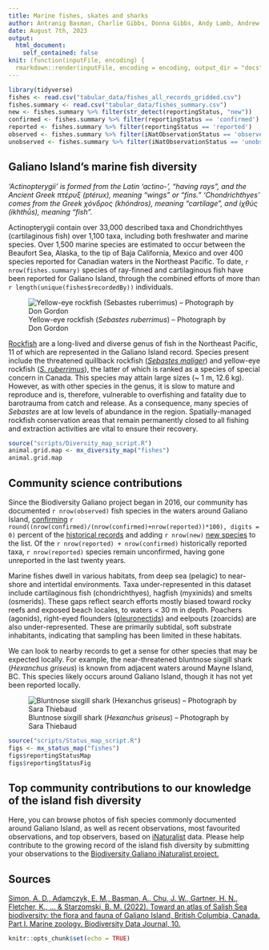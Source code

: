 ```yaml
---
title: Marine fishes, skates and sharks
author: Antranig Basman, Charlie Gibbs, Donna Gibbs, Andy Lamb, Andrew Simon
date: August 7th, 2023
output: 
  html_document:
    self_contained: false
knit: (function(inputFile, encoding) {
  rmarkdown::render(inputFile, encoding = encoding, output_dir = "docs", output_options = list(copy_resources = TRUE)) })
---
```


```r
library(tidyverse)
fishes <- read.csv("tabular_data/fishes_all_records_gridded.csv")
fishes.summary <- read.csv("tabular_data/fishes_summary.csv")
new <- fishes.summary %>% filter(str_detect(reportingStatus, "new")) 
confirmed <- fishes.summary %>% filter(reportingStatus == 'confirmed') 
reported <- fishes.summary %>% filter(reportingStatus == 'reported') 
observed <- fishes.summary %>% filter(iNatObservationStatus == 'observed') 
unobserved <- fishes.summary %>% filter(iNatObservationStatus == 'unobserved') 
```

## Galiano Island's marine fish diversity

*‘Actinopterygii’ is formed from the Latin 'actino-', “having rays”, and the Ancient Greek πτέρυξ (ptérux), meaning “wings” or “fins.” ‘Chondrichthyes’ comes from the Greek χόνδρος (khóndros), meaning "cartilage", and ἰχθύς (ikhthū́s), meaning "fish".*

Actinopterygii contain over 33,000 described taxa and Chondrichthyes (cartilaginous fish) over 1,100 taxa, including both freshwater and marine species. Over 1,500 marine species are estimated to occur between the Beaufort Sea, Alaska, to the tip of Baja California, Mexico and over 400 species reported for Canadian waters in the Northeast Pacific. To date, `r nrow(fishes.summary)` species of ray-finned and cartilaginous fish have been reported for Galiano Island, through the combined efforts of more than `r length(unique(fishes$recordedBy))` individuals.

![Yellow-eye rockfish (*Sebastes ruberrimus*) – Photograph by Don Gordon](media/Sebastes_ruberrimus_Don_Gordon.jpg)

[Rockfish](#taxon:Sebastinae) are a long-lived and diverse genus of fish in the Northeast Pacific, 11 of which are represented in the Galiano Island record. Species present include the threatened quillback rockfish ([*Sebastes maliger*](#taxon:Sebastes maliger)) and yellow-eye rockfish ([*S. ruberrimus*](#taxon:Sebastes ruberrimus)), the latter of which is ranked as a species of special concern in Canada. This species may attain large sizes (~ 1 m, 12.6 kg). However, as with other species in the genus, it is slow to mature and reproduce and is, therefore, vulnerable to overfishing and fatality due to barotrauma from catch and release. As a consequence, many species of *Sebastes* are at low levels of abundance in the region. Spatially-managed rockfish conservation areas that remain permanently closed to all fishing and extraction activities are vital to ensure their recovery.

```r
source("scripts/Diversity_map_script.R")
animal.grid.map <- mx_diversity_map("fishes")
animal.grid.map
```

## Community science contributions

Since the Biodiversity Galiano project began in 2016, our community has documented `r nrow(observed)` fish species in the waters around Galiano Island, [confirming](#region:confirmed) `r round((nrow(confirmed)/(nrow(confirmed)+nrow(reported))*100), digits = 0)` percent of the [historical records](#region:historical) and adding `r nrow(new)` [new species](#region:new) to the list. Of the `r nrow(reported) + nrow(confirmed)` historically reported taxa, `r nrow(reported)` species remain unconfirmed, having gone unreported in the last twenty years.

Marine fishes dwell in various habitats, from deep sea (pelagic) to near-shore and intertidal environments. Taxa under-represented in this dataset include cartilaginous fish (chondrichthyes), hagfish (myxinids) and smelts (osmerids). These gaps reflect search efforts mostly biased toward rocky reefs and exposed beach locales, to waters < 30 m in depth. Poachers (agonids), right-eyed flounders ([pleuronectids](#taxon:Pleuronectidae)) and eelpouts (zoarcids) are also under-represented. These are primarily subtidal, soft substrate inhabitants, indicating that sampling has been limited in these habitats. 

We can look to nearby records to get a sense for other species that may be expected locally. For example, the near-threatened bluntnose sixgill shark (*Hexanchus griseus*) is known from adjacent waters around Mayne Island, BC. This species likely occurs around Galiano Island, though it has not yet been reported locally.

![Bluntnose sixgill shark (*Hexanchus griseus*) – Photograph by Sara Thiebaud](media/Hexanchus griseus_Sara_Thiebaud.jpeg)

```r
source("scripts/Status_map_script.R")
figs <- mx_status_map("fishes")
figs$reportingStatusMap
figs$reportingStatusFig
```

## Top community contributions to our knowledge of the island fish diversity

Here, you can browse photos of fish species commonly documented around Galiano Island, as well as recent observations, most favourited observations, and top observers, based on [iNaturalist](http://inaturalist.org/) data. Please help contribute to the growing record of the island fish diversity by submitting your observations to the [Biodiversity Galiano iNaturalist project.](http://inaturalist.org/projects/biodiversity-galiano-island) 

<span class="mxcw-nonLeafletPane mxcw-paneName-TopContributions html-widget leaflet"></span>

## Sources

[Simon, A. D., Adamczyk, E. M., Basman, A., Chu, J. W., Gartner, H. N., Fletcher, K., ... & Starzomski, B. M. (2022). Toward an atlas of Salish Sea biodiversity: the flora and fauna of Galiano Island, British Columbia, Canada. Part I. Marine zoology. Biodiversity Data Journal, 10.](https://bdj.pensoft.net/article/76050/)

```r
knitr::opts_chunk$set(echo = TRUE)
```
